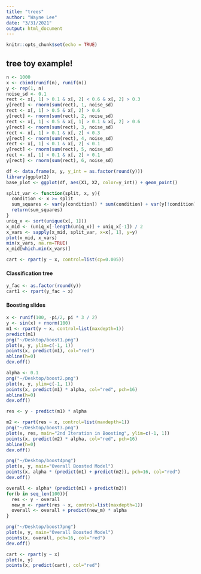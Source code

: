 ```yaml
---
title: "trees"
author: "Wayne Lee"
date: "3/31/2021"
output: html_document
---
```


```r
knitr::opts_chunk$set(echo = TRUE)
```

## tree toy example!

```r
n <- 1000
x <- cbind(runif(n), runif(n))
y <- rep(1, n)
noise_sd <- 0.1
rect <- x[, 1] > 0.1 & x[, 2] < 0.6 & x[, 2] > 0.3
y[rect] <- rnorm(sum(rect), 1, noise_sd)
rect <- x[, 1] > 0.5 & x[, 2] > 0.6
y[rect] <- rnorm(sum(rect), 2, noise_sd)
rect <- x[, 1] < 0.5 & x[, 1] > 0.1 & x[, 2] > 0.6
y[rect] <- rnorm(sum(rect), 3, noise_sd)
rect <- x[, 1] > 0.1 & x[, 2] < 0.3
y[rect] <- rnorm(sum(rect), 4, noise_sd)
rect <- x[, 1] < 0.1 & x[, 2] < 0.1
y[rect] <- rnorm(sum(rect), 5, noise_sd)
rect <- x[, 1] < 0.1 & x[, 2] > 0.1
y[rect] <- rnorm(sum(rect), 6, noise_sd)

df <- data.frame(x, y, y_int = as.factor(round(y)))
library(ggplot2)
base_plot <- ggplot(df, aes(X1, X2, color=y_int)) + geom_point()
```

```r
split_var <- function(split, x, y){
  condition <- x >= split
  sum_squares <- var(y[condition]) * sum(condition) + var(y[!condition]) * sum(!condition)
  return(sum_squares)
}
uniq_x <- sort(unique(x[, 1]))
x_mid <- (uniq_x[-length(uniq_x)] + uniq_x[-1]) / 2
x_vars <- sapply(x_mid, split_var, x=x[, 1], y=y)
plot(x_mid, x_vars)
min(x_vars, na.rm=TRUE)
x_mid[which.min(x_vars)]

cart <- rpart(y ~ x, control=list(cp=0.005))
```

#### Classification tree

```r
y_fac <- as.factor(round(y))
cart1 <- rpart(y_fac ~ x)
```


#### Boosting slides

```r
x <- runif(100, -pi/2, pi * 3 / 2)
y <- sin(x) + rnorm(100)
m1 <- rpart(y ~ x, control=list(maxdepth=1))
predict(m1)
png("~/Desktop/boost1.png")
plot(x, y, ylim=c(-1, 1))
points(x, predict(m1), col="red")
abline(h=0)
dev.off()

alpha <- 0.1
png("~/Desktop/boost2.png")
plot(x, y, ylim=c(-1, 1))
points(x, predict(m1) * alpha, col="red", pch=16)
abline(h=0)
dev.off()

res <- y - predict(m1) * alpha

m2 <- rpart(res ~ x, control=list(maxdepth=1))
png("~/Desktop/boost3.png")
plot(x, res, main="2nd Iteration in Boosting", ylim=c(-1, 1))
points(x, predict(m2) * alpha, col="red", pch=16)
abline(h=0)
dev.off()

png("~/Desktop/boost4png")
plot(x, y, main="Overall Boosted Model")
points(x, alpha * (predict(m1) + predict(m2)), pch=16, col="red")
dev.off()

overall <- alpha* (predict(m1) + predict(m2))
for(b in seq_len(100)){
  res <- y - overall
  new_m <- rpart(res ~ x, control=list(maxdepth=1))
  overall <- overall + predict(new_m) * alpha
}

png("~/Desktop/boost7png")
plot(x, y, main="Overall Boosted Model")
points(x, overall, pch=16, col="red")
dev.off()

cart <- rpart(y ~ x)
plot(x, y)
points(x, predict(cart), col="red")
```

